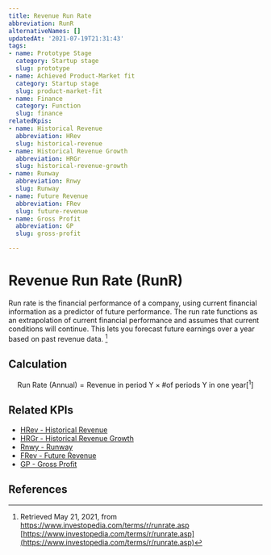```yaml
---
title: Revenue Run Rate
abbreviation: RunR
alternativeNames: []
updatedAt: '2021-07-19T21:31:43'
tags:
- name: Prototype Stage
  category: Startup stage
  slug: prototype
- name: Achieved Product-Market fit
  category: Startup stage
  slug: product-market-fit
- name: Finance
  category: Function
  slug: finance
relatedKpis:
- name: Historical Revenue
  abbreviation: HRev
  slug: historical-revenue
- name: Historical Revenue Growth
  abbreviation: HRGr
  slug: historical-revenue-growth
- name: Runway
  abbreviation: Rnwy
  slug: Runway
- name: Future Revenue
  abbreviation: FRev
  slug: future-revenue
- name: Gross Profit
  abbreviation: GP
  slug: gross-profit

---
```


# Revenue Run Rate (RunR)

Run rate is the financial performance of a company, using current financial information as a predictor of future performance. The run rate functions as an extrapolation of current financial performance and assumes that current conditions will continue. This lets you forecast future earnings over a year based on past revenue data. [^1]

## Calculation

$$
\textrm{Run Rate (Annual)} = \textrm{Revenue in period Y} \times \textrm{\# of periods Y in one year} [^1]
$$



## Related KPIs

- [HRev - Historical Revenue](/en/kpis/historical-revenue)
- [HRGr - Historical Revenue Growth](/en/kpis/historical-revenue-growth)
- [Rnwy - Runway](/en/kpis/Runway)
- [FRev - Future Revenue](/en/kpis/future-revenue)
- [GP - Gross Profit](/en/kpis/gross-profit)

## References

[^1]:   Retrieved May 21, 2021, from https://www.investopedia.com/terms/r/runrate.asp [https://www.investopedia.com/terms/r/runrate.asp](https://www.investopedia.com/terms/r/runrate.asp)
[^2]:   Retrieved May 21, 2021, from https://www.profitwell.com/recur/all/revenue-run-rate [https://www.profitwell.com/recur/all/revenue-run-rate](https://www.profitwell.com/recur/all/revenue-run-rate)
